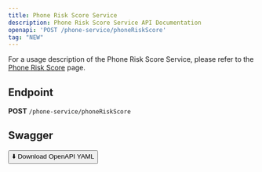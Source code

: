 ```yaml
---
title: Phone Risk Score Service
description: Phone Risk Score Service API Documentation
openapi: 'POST /phone-service/phoneRiskScore'
tag: "NEW"
---
```


For a usage description of the Phone Risk Score Service, please refer to the [Phone Risk Score](/essentials/phoneServices) page.

## Endpoint

**POST** `/phone-service/phoneRiskScore`

## Swagger
<a href="/downloads/swagger/phoneService.postman_collection.json" download="phoneService.postman_collection.json">
  <button>⬇️ Download OpenAPI YAML</button>
</a>
